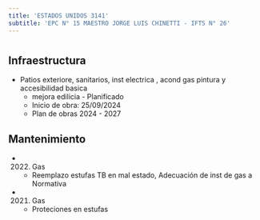 ```yaml
---
title: 'ESTADOS UNIDOS 3141'
subtitle: 'EPC N° 15 MAESTRO JORGE LUIS CHINETTI - IFTS N° 26'
---
```


#
## Infraestructura

* Patios exteriore, sanitarios,  inst electrica , acond gas pintura y accesibilidad basica 
    + mejora edilicia - Planificado 
    + Inicio de obra: 25/09/2024 
    + Plan de obras 2024 - 2027 






## Mantenimiento

*  (2022) Gas 
    + Reemplazo estufas TB en mal estado, Adecuación de inst de gas a Normativa

*  (2021) Gas 
    + Proteciones en estufas



